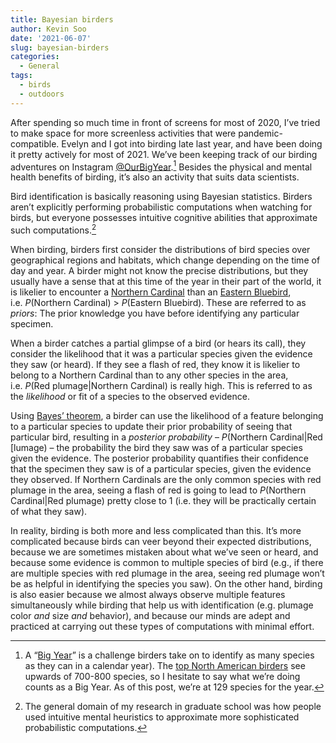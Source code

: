 ```yaml
---
title: Bayesian birders
author: Kevin Soo
date: '2021-06-07'
slug: bayesian-birders
categories:
  - General
tags:
  - birds
  - outdoors
---
```


After spending so much time in front of screens for most of 2020, I’ve tried to make space for more screenless activities that were pandemic-compatible. Evelyn and I got into birding late last year, and have been doing it pretty actively for most of 2021. We’ve been keeping track of our birding adventures on Instagram [@OurBigYear](https://www.instagram.com/ourbigyear/).[^1] Besides the physical and mental health benefits of birding, it’s also an activity that suits data scientists.

Bird identification is basically reasoning using Bayesian statistics. Birders aren’t explicitly performing probabilistic computations when watching for birds, but everyone possesses intuitive cognitive abilities that approximate such computations.[^2]

When birding, birders first consider the distributions of bird species over geographical regions and habitats, which change depending on the time of day and year. A birder might not know the precise distributions, but they usually have a sense that at this time of the year in their part of the world, it is likelier to encounter a [Northern Cardinal](https://www.allaboutbirds.org/guide/Northern_Cardinal/overview) than an [Eastern Bluebird](https://www.allaboutbirds.org/guide/Eastern_Bluebird/overview), i.e. *P*(Northern Cardinal) > *P*(Eastern Bluebird). These are referred to as *priors*: The prior knowledge you have before identifying any particular specimen.

When a birder catches a partial glimpse of a bird (or hears its call), they consider the likelihood that it was a particular species given the evidence they saw (or heard). If they see a flash of red, they know it is likelier to belong to a Northern Cardinal than to any other species in the area, i.e. *P*(Red plumage|Northern Cardinal) is really high. This is referred to as the *likelihood* or fit of a species to the observed evidence. 

Using [Bayes’ theorem](https://en.wikipedia.org/wiki/Bayes%27_theorem), a birder can use the likelihood of a feature belonging to a particular species to update their prior probability of seeing that particular bird, resulting in a *posterior probability* – *P*(Northern Cardinal|Red [lumage) – the probability the bird they saw was of a particular species given the evidence. The posterior probability quantifies their confidence that the specimen they saw is of a particular species, given the evidence they observed. If Northern Cardinals are the only common species with red plumage in the area, seeing a flash of red is going to lead to *P*(Northern Cardinal|Red plumage) pretty close to 1 (i.e. they will be practically certain of what they saw). 

In reality, birding is both more and less complicated than this. It’s more complicated because birds can veer beyond their expected distributions, because we are sometimes mistaken about what we've seen or heard, and because some evidence is common to multiple species of bird (e.g., if there are multiple species with red plumage in the area, seeing red plumage won’t be as helpful in identifying the species you saw). On the other hand, birding is also easier because we almost always observe multiple features simultaneously while birding that help us with identification (e.g. plumage color *and* size *and* behavior), and because our minds are adept and practiced at carrying out these types of computations with minimal effort.

[^1]: A "[Big Year](https://en.wikipedia.org/wiki/Big_year)" is a challenge birders take on to identify as many species as they can in a calendar year). The [top North American birders](https://www.audubon.org/news/two-guys-just-broke-north-american-big-year-record-how) see upwards of 700-800 species, so I hesitate to say what we’re doing counts as a Big Year. As of this post, we’re at 129 species for the year.

[^2]: The general domain of my research in graduate school was how people used intuitive mental heuristics to approximate more sophisticated probabilistic computations.